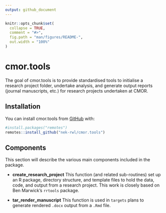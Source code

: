 ```yaml
---
output: github_document
---
```


<!-- README.md is generated from README.Rmd. Please edit that file -->

```r
knitr::opts_chunk$set(
  collapse = TRUE,
  comment = "#>",
  fig.path = "man/figures/README-",
  out.width = "100%"
)
```
# cmor.tools

<!-- badges: start -->
<!-- badges: end -->

The goal of cmor.tools is to provide standardised tools to initialise a research project folder, undertake analysis, and generate output reports (journal manuscripts, etc.) for research projects undertaken at CMOR.

## Installation

You can install cmor.tools from [GitHub](https://github.com) with:

``` r
#install.packages("remotes")
remotes::install_github("nek-rwl/cmor.tools")
```

## Components

This section will describe the various main components included in the package.

* **create_research_project** This function (and related sub-routines) set up an R package, directory structure, and template files to hold the data, code, and output from a research project. This work is closely based on Ben Marwick's `rrtools` package.

* **tar_render_manuscript** This function is used in `targets` plans to generate rendered `.docx` output from a `.Rmd` file.
